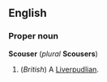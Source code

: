 ==English==
===Proper noun===
'''Scouser''' (''plural'' '''Scousers''')

#(''British'') A [[Liverpudlian]].